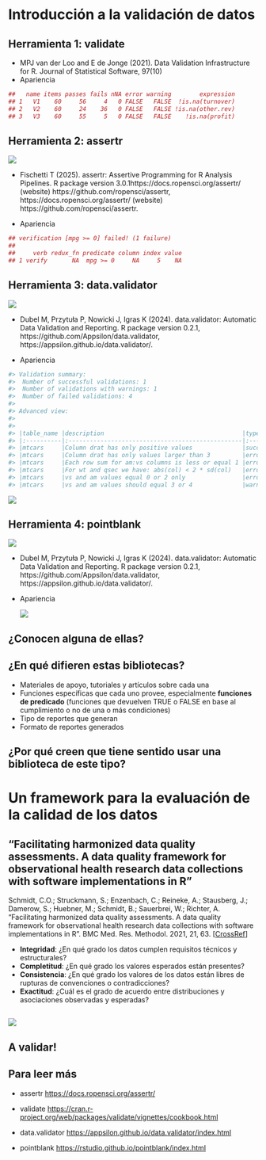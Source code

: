 # Introducción a la validación de datos {.section}

## Herramienta 1: validate

::: incremental
-   MPJ van der Loo and E de Jonge (2021). Data Validation Infrastructure for R. Journal of Statistical Software, 97(10)
-   Apariencia

``` r
##   name items passes fails nNA error warning        expression
## 1   V1    60     56     4   0 FALSE   FALSE  !is.na(turnover)
## 2   V2    60     24    36   0 FALSE   FALSE !is.na(other.rev)
## 3   V3    60     55     5   0 FALSE   FALSE    !is.na(profit)
```
:::

## Herramienta 2: assertr

::: incremental
![](images/hex_assertr.png)

-   Fischetti T (2025). assertr: Assertive Programming for R Analysis Pipelines. R package version 3.0.1https://docs.ropensci.org/assertr/ (website) https://github.com/ropensci/assertr, https://docs.ropensci.org/assertr/ (website) https://github.com/ropensci/assertr.

-   Apariencia

``` r
## verification [mpg >= 0] failed! (1 failure)
## 
##     verb redux_fn predicate column index value
## 1 verify       NA  mpg >= 0     NA     5    NA
```
:::

## Herramienta 3: data.validator

::: incremental
![](images/hex_datavalidator.png)

-   Dubel M, Przytuła P, Nowicki J, Igras K (2024). data.validator: Automatic Data Validation and Reporting. R package version 0.2.1, https://github.com/Appsilon/data.validator, https://appsilon.github.io/data.validator/.

-   Apariencia

``` r
#> Validation summary: 
#>  Number of successful validations: 1
#>  Number of validations with warnings: 1
#>  Number of failed validations: 4
#> 
#> Advanced view: 
#> 
#> 
#> |table_name |description                                       |type    | total_violations|
#> |:----------|:-------------------------------------------------|:-------|----------------:|
#> |mtcars     |Column drat has only positive values              |success |               NA|
#> |mtcars     |Column drat has only values larger than 3         |error   |                4|
#> |mtcars     |Each row sum for am:vs columns is less or equal 1 |error   |                7|
#> |mtcars     |For wt and qsec we have: abs(col) < 2 * sd(col)   |error   |                4|
#> |mtcars     |vs and am values equal 0 or 2 only                |error   |               27|
#> |mtcars     |vs and am values should equal 3 or 4              |warning |               24|
```

![](images/6525256482c9e9a06c7a9d3c_65b29f6e7518486cd0c6c201_3-1.webp)
:::

## Herramienta 4: pointblank

::: incremental
![](images/hex_pointblank.svg)

-   Dubel M, Przytuła P, Nowicki J, Igras K (2024). data.validator: Automatic Data Validation and Reporting. R package version 0.2.1, https://github.com/Appsilon/data.validator, https://appsilon.github.io/data.validator/.

-   Apariencia

    ![](images/agent_report.png)
:::

## ¿Conocen alguna de ellas?

## ¿En qué difieren estas bibliotecas?

::: incremental
-   Materiales de apoyo, tutoriales y artículos sobre cada una
-   Funciones específicas que cada uno provee, especialmente **funciones de predicado** (funciones que devuelven TRUE o FALSE en base al cumplimiento o no de una o más condiciones)
-   Tipo de reportes que generan
-   Formato de reportes generados
:::

## ¿Por qué creen que tiene sentido usar una biblioteca de este tipo?

# Un framework para la evaluación de la calidad de los datos {.section}

## "Facilitating harmonized data quality assessments. A data quality framework for observational health research data collections with software implementations in R"

Schmidt, C.O.; Struckmann, S.; Enzenbach, C.; Reineke, A.; Stausberg, J.; Damerow, S.; Huebner, M.; Schmidt, B.; Sauerbrei, W.; Richter, A. "Facilitating harmonized data quality assessments. A data quality framework for observational health research data collections with software implementations in R". BMC Med. Res. Methodol. 2021, 21, 63. \[[CrossRef](https://bmcmedresmethodol.biomedcentral.com/articles/10.1186/s12874-021-01252-7)\]

::: incremental
-   **Integridad**: ¿En qué grado los datos cumplen requisitos técnicos y estructurales?
-   **Completitud**: ¿En qué grado los valores esperados están presentes?
-   **Consistencia**: ¿En qué grado los valores de los datos están libres de rupturas de convenciones o contradicciones?
-   **Exactitud**: ¿Cuál es el grado de acuerdo entre distribuciones y asociaciones observadas y esperadas?
:::

## 

![](images/dominios_paquetes.png)

## A validar!

## Para leer más

-   assertr <https://docs.ropensci.org/assertr/>

-   validate <https://cran.r-project.org/web/packages/validate/vignettes/cookbook.html>

-   data.validator <https://appsilon.github.io/data.validator/index.html>

-   pointblank <https://rstudio.github.io/pointblank/index.html>
